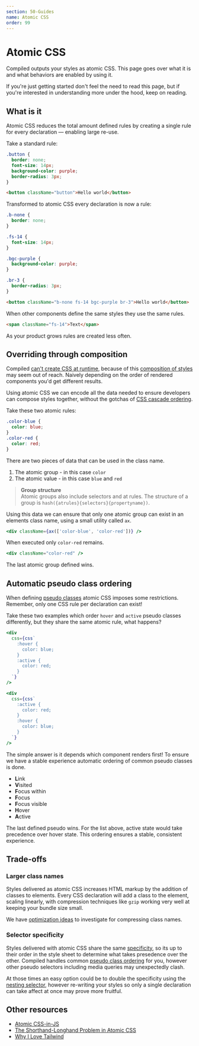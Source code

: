 ```yaml
---
section: 50-Guides
name: Atomic CSS
order: 99
---
```


# Atomic CSS

Compiled outputs your styles as atomic CSS.
This page goes over what it is and what behaviors are enabled by using it.

If you're just getting started don't feel the need to read this page,
but if you're interested in understanding more under the hood,
keep on reading.

## What is it

Atomic CSS reduces the total amount defined rules by creating a single rule for every declaration —
enabling large re-use.

Take a standard rule:

```css
.button {
  border: none;
  font-size: 14px;
  background-color: purple;
  border-radius: 3px;
}
```

```html
<button className="button">Hello world</button>
```

Transformed to atomic CSS every declaration is now a rule:

```css
.b-none {
  border: none;
}

.fs-14 {
  font-size: 14px;
}

.bgc-purple {
  background-color: purple;
}

.br-3 {
  border-radius: 3px;
}
```

```html
<button className="b-none fs-14 bgc-purple br-3">Hello world</button>
```

When other components define the same styles they use the same rules.

```html
<span className="fs-14">Text</span>
```

As your product grows rules are created less often.

## Overriding through composition

Compiled [can't create CSS at runtime](/limitations),
because of this [composition of styles](/composition) may seem out of reach.
Naively depending on the order of rendered components you'd get different results.

Using atomic CSS we can encode all the data needed to ensure developers can compose styles together,
without the gotchas of [CSS cascade ordering](https://developer.mozilla.org/en-US/docs/Learn/CSS/Building_blocks/Cascade_and_inheritance).

Take these two atomic rules:

```css
.color-blue {
  color: blue;
}
.color-red {
  color: red;
}
```

There are two pieces of data that can be used in the class name.

1. The atomic group - in this case `color`
1. The atomic value - in this case `blue` and `red`

> **Group structure** <br /> Atomic groups also include selectors and at rules.
> The structure of a group is `hash({atrules}{selectors}{propertyname})`.

Using this data we can ensure that only one atomic group can exist in an elements class name,
using a small utility called `ax`.

```jsx
<div className={ax(['color-blue', 'color-red'])} />
```

When executed only `color-red` remains.

```jsx
<div className="color-red" />
```

The last atomic group defined wins.

## Automatic pseudo class ordering

When defining [pseudo classes](https://developer.mozilla.org/en-US/docs/Web/CSS/Pseudo-classes) atomic CSS imposes some restrictions.
Remember,
only one CSS rule per declaration can exist!

Take these two examples which order `hover` and `active` pseudo classes differently,
but they share the same atomic rule,
what happens?

```jsx
<div
  css={css`
    :hover {
      color: blue;
    }
    :active {
      color: red;
    }
  `}
/>
```

```jsx
<div
  css={css`
    :active {
      color: red;
    }
    :hover {
      color: blue;
    }
  `}
/>
```

The simple answer is it depends which component renders first!
To ensure we have a stable experience automatic ordering of common pseudo classes is done.

- **L**ink
- **V**isited
- **F**ocus within
- **F**ocus
- **F**ocus visible
- **H**over
- **A**ctive

The last defined pseudo wins.
For the list above,
active state would take precedence over hover state.
This ordering ensures a stable,
consistent experience.

## Trade-offs

### Larger class names

Styles delivered as atomic CSS increases HTML markup by the addition of classes to elements.
Every CSS declaration will add a class to the element,
scaling linearly,
with compression techniques like `gzip` working very well at keeping your bundle size small.

We have [optimization ideas](https://github.com/atlassian-labs/compiled/issues/335) to investigate for compressing class names.

### Selector specificity

Styles delivered with atomic CSS share the same [specificity](https://developer.mozilla.org/en-US/docs/Web/CSS/Specificity),
so its up to their order in the style sheet to determine what takes presedence over the other.
Compiled handles common [pseudo class ordering](#ordered-pseudos) for you,
however other pseudo selectors including media queries may unexpectedly clash.

At those times an easy option could be to double the specificity using the [nesting selector](/writing-css#nesting-selector),
however re-writing your styles so only a single declaration can take affect at once may prove more fruitful.

## Other resources

- [Atomic CSS-in-JS](https://sebastienlorber.com/atomic-css-in-js)
- [The Shorthand-Longhand Problem in Atomic CSS](https://weser.io/blog/the-shorthand-longhand-problem-in-atomic-css)
- [Why I Love Tailwind](https://mxstbr.com/thoughts/tailwind/)
